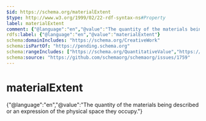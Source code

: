 ```yaml
---
$id: https://schema.org/materialExtent
$type: http://www.w3.org/1999/02/22-rdf-syntax-ns#Property
label: materialExtent
comment: {"@language":"en","@value":"The quantity of the materials being described or an expression of the physical space they occupy."}
rdfs:label: {"@language":"en","@value":"materialExtent"}
schema:domainIncludes: "https://schema.org/CreativeWork"
schema:isPartOf: "https://pending.schema.org"
schema:rangeIncludes: ["https://schema.org/QuantitativeValue","https://schema.org/Text"]
schema:source: "https://github.com/schemaorg/schemaorg/issues/1759"
---
```


# materialExtent

{"@language":"en","@value":"The quantity of the materials being described or an expression of the physical space they occupy."}

